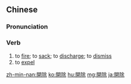 {{also|开除}}
==Chinese==
{{zh-forms|s=开除}}

===Pronunciation===
{{zh-pron
|m=kāichú
|c=hoi1 ceoi4
|h=pfs=khôi-chhù
|mn=khai-tî/khai-tû
|ma=Zh-kaichú.ogg
|cat=v
}}

===Verb===
{{zh-verb}}

# to [[fire]]; to [[sack]]; to [[discharge]]; to [[dismiss]]
# to [[expel]]

[[zh-min-nan:開除]]
[[ko:開除]]
[[hu:開除]]
[[mg:開除]]
[[ja:開除]]